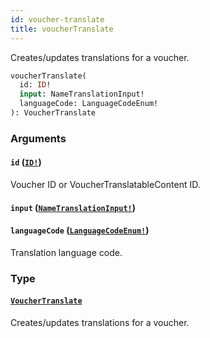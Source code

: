 ```yaml
---
id: voucher-translate
title: voucherTranslate
---
```


Creates/updates translations for a voucher.

```graphql
voucherTranslate(
  id: ID!
  input: NameTranslationInput!
  languageCode: LanguageCodeEnum!
): VoucherTranslate

```

### Arguments

#### `id` ([`ID!`](/developer/api-reference/scalars/id))

Voucher ID or VoucherTranslatableContent ID.

#### `input` ([`NameTranslationInput!`](/developer/api-reference/inputs/name-translation-input))

#### `languageCode` ([`LanguageCodeEnum!`](/developer/api-reference/enums/language-code-enum))

Translation language code.

### Type

#### [`VoucherTranslate`](/developer/api-reference/objects/voucher-translate)

Creates/updates translations for a voucher.
